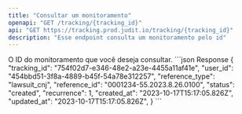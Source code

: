```yaml
---
title: "Consultar um monitoramento"
openapi: "GET /tracking/{tracking_id}"
api: "GET https://tracking.prod.judit.io/tracking/{tracking_id}"
description: "Esse endpoint consulta um monitoramento pelo id"
---
```


<ParamField path="tracking_id" type="string" required>
    O ID do monitoramento que você deseja consultar.
</ParamField>

<ResponseExample>
    ```json Response
    {
        "tracking_id": "754f02d7-e346-48e2-a23e-4455a11af41e",
        "user_id": "454bbd51-3f8a-4889-b45f-54a78e312257",
        "reference_type": "lawsuit_cnj",
        "reference_id": "0001234-55.2023.8.26.0100",
        "status": "created",
        "recurrence": 1,
        "created_at": "2023-10-17T15:17:05.826Z",
        "updated_at": "2023-10-17T15:17:05.826Z",
    }
    ```
</ResponseExample>
